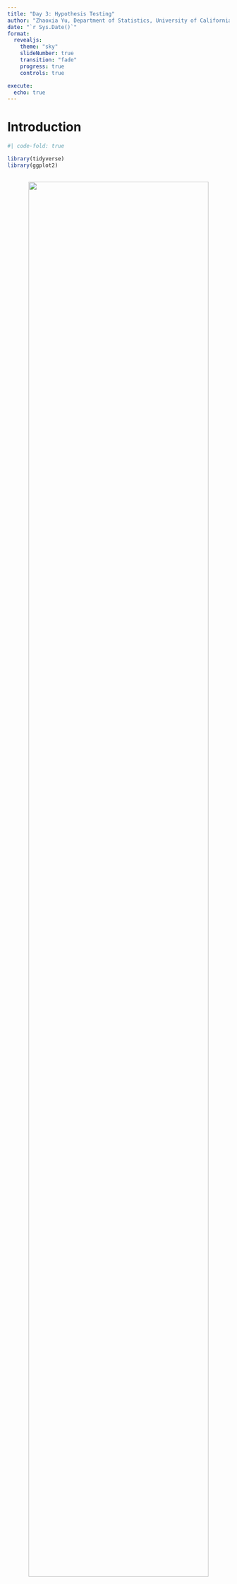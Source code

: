 ```yaml
---
title: "Day 3: Hypothesis Testing"
author: "Zhaoxia Yu, Department of Statistics, University of California, Irvine"
date: "`r Sys.Date()`"
format: 
  revealjs:
    theme: "sky"
    slideNumber: true
    transition: "fade"
    progress: true
    controls: true

execute:
  echo: true
---
```


# Introduction

```r
#| code-fold: true

library(tidyverse)
library(ggplot2)
```

## 

::: {style="text-align: center;"}
![](images/clipboard-1167207519.png){height="90%"}
:::

## Read Data

```r
#| code-fold: true

alzheimer_data <- read.csv('data/alzheimer_data.csv') %>% 
  select(id, diagnosis, age, educ, female, height, weight, lhippo, rhippo) %>% 
  mutate(diagnosis = as.factor(diagnosis), female = as.factor(female))


alzheimer_healthy <- read.csv('data/alzheimer_data.csv') %>% 
  select(id, diagnosis, age, educ, female, height, weight, lhippo, rhippo) %>% 
  mutate(diagnosis = as.factor(diagnosis), female = as.factor(female)) %>% filter(diagnosis==0)
```

## Hypothesis

-   A **hypothesis** is a statement about one or more random variables or their associated parameters

-   A Hypothesis a testable statement; we test it based on sample data.

-   Research questions can often be formulated in to hypotheses. Examples

    -   Are students who play musical instruments more likely to have higher GPAs than students who do not play musical instruments?

    -   Do people who exercise regularly have lower blood pressure than those who do not exercise regularly?

## TYPES OF HYPOTHESES:

**Null Hypothesis** ($H_0$)

-   **Definition**: A statement is often about no effect or no difference, or nothing of interest.

-   **Purpose**: Serves as the default or starting assumption.

**Alternative Hypothesis** ($H_a$) or $H_1$)

-   **Definition**: A statement is often about an effect or a difference.

-   **Purpose**: Represents what we are trying to find evidence for.

## HYPOTHESIS TESTING

-   To determine whether to reject the null hypothesis, we measure the empirical support provided by the observed data against the null hypothesis using some statistics.

-   We use statistics, known as test statistics, to evaluate our hypotheses.

-   A statistic is considered a **test statistic** if its sampling distribution under the null hypothesis is completely known (either exactly or approximately).

-   The distribution of test statistics under the null hypothesis is referred to as the **null distribution**.

# LIST OF QUESTIONS / EXAMPLES

## A LIST OF QUESTIONS

::: {style="font-size: 75%;"}
-   Is the mean left hippocampus volume of healthy adults 3cm$^3$?

-   Is the proportion of healthy adults with a \>3cm$^3$ right hippocampus 50%?

-   Does healthy men and women have the same mean left hippocampus volume?

-   Is human’s left hippocampus volume the same as the right hippocampus volume?

-   Is having a greater right vs left hippocampus associated with gender?

-   Is hippocampus volume correlated with age in healthy adults?

-   Does left hippocampus volume differ across diagnosis groups?
:::

# Example 1

## Example 1

::: {style="font-size: 75%;"}
-   **Research Question**: Is the mean left hippocampus volume of healthy adults greater than 3cm$^3$?

-   **Null Hypothesis**: The mean left hippocampus volume of healthy adults is 3cm$^3$.

-   **Alternative Hypothesis**: The mean left hippocampus volume of healthy adults is different from 3cm3

$$H_0:μ=3 \mbox{ vs } H_1: μ\not=3$$

-   Calculate the sample mean. What does the sample mean tell you? Should you reject $H_0$ based on the result?
:::

```r
#| code-fold: true
mean(alzheimer_healthy$lhippo)
```

## Example 1

-   If the true distribution is $N(3,\sigma^2)$, we have $\bar X\sim N(3, \sigma^2/n)$. Further, $\frac{\bar X - 3}{\sigma/\sqrt{n}}\sim N(0,1)$

-   Because $\sigma$ is unknown, we replace it with the $s$, the sample SD, leading to a test statistic $$T=\frac{\bar X - 3}{s/\sqrt{n}}\overset{H_0}\sim t_{n-1}$$

-   The “$H_0$” above “\sim\$" indicates this is the null distribution of the test statistic $T$, i.e., the distribution when $H_0$ is true.

## Example 1

-   We say T is a statistic because it can be computed once we have data and its distribution is known under $H_0$.

-   In this example, the null distribution is $t_{1534−1}$ , very similar to $N(0,1)$, only slightly more spread out.

-   Calculate the test statistics

```r
#| code-fold: true
n=length(alzheimer_healthy$lhippo)
(mean(alzheimer_healthy$lhippo)-3)/ (sd(alzheimer_healthy$lhippo)/sqrt(n))
```

-   Is this value surprising if $H_0$ is true? Why?

## Example 1

-   The null distribution is used as the reference to examine when the observed test statistic is surprising, in the direction of $H_1$.

-   The p-value is defined as probability of observing a value that is as extreme as or more so in the direction of $H_1$.

-   In this example, $H_1: \mu\not=3$, i.e., both directions are considered extreme.

::: {style="text-align: center;"}
![](images/clipboard-888276776.png){width="40%"}
:::

## Step-by-Step for One-sample T-test

```r
#| code-fold: true
#probability of greater than 17.72495
print("probability of greater than 17.72495")
pt(17.72495, df=n-1, lower.tail=F)

#probability of less than -17.72495
print("probability of less than -17.72495")
pt(-17.72495, df=n-1, lower.tail=T)

#p-value
print("p-value")
pt(17.72495, df=n-1, lower.tail=F)+pt(-17.72495, df=n-1, lower.tail=T)
```

## Use t.test

We don’t have to the calculation manually. We can run a one-sample t-test using `t.test`

```r
#| code-fold: true

#the default test is two-tailed/sided
t.test(alzheimer_healthy$lhippo, mu=3)  
```

# EXAMPLE 1 L: LEFT-TAILED

-   Suppose we consider $H_0: \mu=3 \mbox{ vs } H_1: \mu < 3$.
-   Then p-value should be calculated to reflect the direction of $H_1$.

::: {style="text-align: center;"}
![](images/clipboard-1191121346.png){height="20%"}
:::

```r
#| code-fold: true
#use the CDF of t to compute p-value
pt(17.72495, df=n-1, lower.tail=T)

#use t-test
t.test(alzheimer_healthy$lhippo, mu=3, alternative = "less")  
```

# EXAMPLE 1 R: RIGHT-TAILED

-   Suppose we consider $H_0: \mu=3 \mbox{ vs } H_1: \mu>3$.

-   Again, p-value should be calculated to reflect the direction of $H_1$.

::: {style="text-align: center;"}
![](images/clipboard-4027981191.png){width="30%"}
:::

```r
#| code-fold: true
#use the CDF of t to compute p-value
pt(17.72495, df=n-1, lower.tail=F)
#use t-test
t.test(alzheimer_healthy$lhippo, mu=3, alternative = "greater")  
```

## EXAMPLE 1: SUMMARY

We have presented **one-sample t-test**.

::: {style="text-align: center;"}
![](images/clipboard-2496702990.png){width="80%"}
:::

# Example 2

## Example 2
- **Research Question**: Is the proportion of healthy adults with a >3cm$^3$ right hippocampus 50%?

- **Null Hypothesis**: The proportion of healthy adults with a >3cm$^3$
 right hippocampus is 50%.

- **Alternative Hypothesis**: The proportion of healthy adults with a >3cm$^3$ right hippocampus is greater than 50%.

$$H_0: p=0.5 \mbox{ vs } p>0.5 $$

- Method: **one-sample proportion z-test** (one-tailed/sided, right-tailed)


## Example 2

::: {style="font-size: 75%;"}
- To construct a test statistic for one-sample proportion test, we 

1. calculate the sample proportion, denoted by $\hat p$.

2. calculate its standard error, which equals $\hat p (1-\hat p)/\sqrt{n}$ .

3. obtain a standardized test statistics

$$\frac{\hat p - p_0}{\sqrt{\hat p (1-\hat p)/n}}$$

where $p_0$ is the hypothetical value specified in $H_0:p=p_0$.

4. compare to the $N(0,1)$, which is the approximate null distribution of the test statistic.
:::

## Example 2
```r
#| code-fold: true
phat=mean(alzheimer_healthy$lhippo>3 )
phat

phat.se=sqrt(phat*(1-phat)/n)
phat.se

(phat-0.5)/phat.se

#p-value
pnorm((phat-0.5)/phat.se, lower.tail = F)
```


# EXAMPLE 3

## Example 3
- **Research Question**: Does healthy men and women have the same mean left hippocampus volume?

- **Null Hypothesis**: Healthy men and women have the same mean left hippocampus volume.

- **Alternative Hypothesis**: Healthy men and women have different mean left hippocampus volume.

$$H_0: \mu_f = \mu_m \mbox{ vs } H_1: \mu_f \not= \mu_m$$

- Method: **two-sample t-test**, which compares the mean of two populations

## Example 3
- The way to construct a two-sample t-test statistic is similar to that for one-sample t-test.

1. Calculate the difference in the sample means between two groups
2. Calculate the standard error of the difference in sample means
3. Standardize it to construct a test statistic
4. Compare this two-sample t.test to the reference/null distribution, which is a t-distribution


## EXAMPLE 3
- One complication: whether to assume the two populations have the same variance
  - The results of the two versions might be slightly different
  - the default in R is unequal variance

## EXAMPEL 3
We will present the result of two-sided test. If desired, we can also perform one-sided tests.

```r
#| code-fold: true
t.test(alzheimer_healthy$lhippo[alzheimer_healthy$female==0], alzheimer_healthy$lhippo[alzheimer_healthy$female==1])

t.test(alzheimer_healthy$lhippo ~ alzheimer_healthy$female)
```
  
  
#  EXAMPLE 4
## EXAMPLE 4
- **Research Question**: Is human’s left hippocampus volume the same as the right hippocampus volume?

- **Null Hypothesis**: Human’s left hippocampus volume is the same as the right hippocampus volume.

- **Alternative Hypothesis**: Human’s left hippocampus volume is not the same as the right hippocampus volume.

$$H_0: \mu_L = \mu_R \mbox{ vs } \mu_L \not= \mu_R$$

- Method: **paired t-test**

## Example 4
- It is attempting to perform a two-sample t-test
- However, one fundamental assumption in the two-sample problem is that the two samples should be independent, such as the female group vs the male group. 
- Here we are looking at two features (left vs right hippocampus) of the same subjects. The correct test is 
- **paired t-test**, which equivalent to perform a one-sample t-test using the differences


## Example 4
```r
#| code-fold: true
t.test(alzheimer_data$rhippo, alzheimer_data$lhippo, paired = T)

#equivalently, 
t.test(alzheimer_data$rhippo- alzheimer_data$lhippo)
```

# Example 5

## Example 5

- **Research Question**: Is having a greater right vs left hippocampus associated with gender in healthy adults?

- This is category variable vs category variable problem

- Method: **chi-squared test**

```r
#| code-fold: true

table(alzheimer_data$rhippo>alzheimer_data$lhippo,
      alzheimer_data$female)

chisq.test(table(alzheimer_data$rhippo>alzheimer_data$lhippo,
      alzheimer_data$female))
```


# Example 6

## Example 6
- **Research Question**: Is hippocampus volume correlated with age in healthy adults?

- **Null Hypothesis**: hippocampus volume and age are not correlated.
- **Alternative Hypothesis**: hippocampus volume and age are not correlated.

$$H_0: \rho=0 \mbox{ vs } H_1: \rho\not=0$$

- Method: correlation test, more general, linear regression.

## Example 6: Visualization
```r
#| code-fold: true
#| fig-align: center

alzheimer_healthy$hippo = (alzheimer_healthy$lhippo+alzheimer_healthy$rhippo)/2

plot(alzheimer_healthy$age, alzheimer_healthy$hippo)
```
Discussion: is there a linear trend? are there regions of concerns? 


## Example 6
```r
#| code-fold: true

cor.test(alzheimer_healthy$age, alzheimer_healthy$hippo)

#alternatively, we can use linear regression
summary(lm(alzheimer_healthy$hippo ~ alzheimer_healthy$age))
```

# Example 7

## Example 7
- **Research Question**: Does left hippocampus volume differ across diagnosis groups?

- **Null Hypothesis**: 

- **Alternative Hypothesis**:

$$H_0: \mu_0=\mu_1=\mu_2 \mbox{ vs } H_1: \mbox{ at least two means are different}$$

- Method: one-way analysis of variance (ANOVA), more generally, linear regression

## Example 7
```r
#| code-fold: true


summary(aov(alzheimer_data$lhippo ~ alzheimer_data$diagnosis))

#equivalently
summary(aov(lhippo ~ diagnosis, data=alzheimer_data))
```

## NONPARAMETRIC TESTS

::: {style="font-size: 75%;"}
- The tests we introduced might not work well for small sample sizes.

- There are corresponding parametric methods, which are more robust. 
 
1. one-sample t-test : signed rank test

2. two-sample t-test : Mann-Whitney U test, also known as Wilcoxon rank sum test

3. one-sample proportion test : binomial test

4. paired t-test : signed rank test

5. chi-squared test : Fisher’s exact test

6. Pearson’s correlation : Spearman’s correlation

7. one-way ANOVA : Kruskal-Wallis H test
:::


